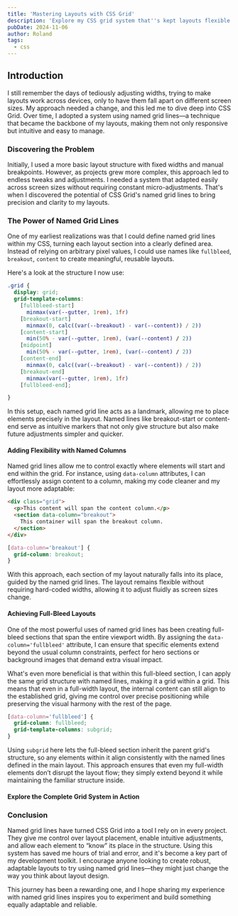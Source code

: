 ```yaml
---
title: 'Mastering Layouts with CSS Grid'
description: 'Explore my CSS grid system that''s kept layouts flexible and responsive for years, with named columns and custom constraints for consistent design.'
pubDate: 2024-11-06
author: Roland
tags: 
  - css
---
```



## Introduction
I still remember the days of tediously adjusting widths, trying to make layouts work across devices, only to have them fall apart on different screen sizes. My approach needed a change, and this led me to dive deep into CSS Grid. Over time, I adopted a system using named grid lines—a technique that became the backbone of my layouts, making them not only responsive but intuitive and easy to manage.

### Discovering the Problem
Initially, I used a more basic layout structure with fixed widths and manual breakpoints. However, as projects grew more complex, this approach led to endless tweaks and adjustments. I needed a system that adapted easily across screen sizes without requiring constant micro-adjustments. That's when I discovered the potential of CSS Grid's named grid lines to bring precision and clarity to my layouts.

### The Power of Named Grid Lines
One of my earliest realizations was that I could define named grid lines within my CSS, turning each layout section into a clearly defined area. Instead of relying on arbitrary pixel values, I could use names like `fullbleed`, `breakout`, `content` to create meaningful, reusable layouts.

Here's a look at the structure I now use:

```css
.grid {
  display: grid;
  grid-template-columns:
    [fullbleed-start]
      minmax(var(--gutter, 1rem), 1fr)
    [breakout-start]
      minmax(0, calc((var(--breakout) - var(--content)) / 2))
    [content-start]
      min(50% - var(--gutter, 1rem), (var(--content) / 2))
    [midpoint]
      min(50% - var(--gutter, 1rem), (var(--content) / 2))
    [content-end]
      minmax(0, calc((var(--breakout) - var(--content)) / 2))
    [breakout-end]
      minmax(var(--gutter, 1rem), 1fr)
    [fullbleed-end];

}
```

In this setup, each named grid line acts as a landmark, allowing me to place elements precisely in the layout. Named lines like breakout-start or content-end serve as intuitive markers that not only give structure but also make future adjustments simpler and quicker.

#### Adding Flexibility with Named Columns
Named grid lines allow me to control exactly where elements will start and end within the grid. For instance, using `data-column` attributes, I can effortlessly assign content to a column, making my code cleaner and my layout more adaptable:

```html
<div class="grid">
  <p>This content will span the content column.</p>
  <section data-column="breakout">
    This container will span the breakout column.
  </section>
</div>
```

```css
[data-column='breakout'] {
  grid-column: breakout;
}
```

With this approach, each section of my layout naturally falls into its place, guided by the named grid lines. The layout remains flexible without requiring hard-coded widths, allowing it to adjust fluidly as screen sizes change.

#### Achieving Full-Bleed Layouts
One of the most powerful uses of named grid lines has been creating full-bleed sections that span the entire viewport width. By assigning the `data-column='fullbleed'` attribute, I can ensure that specific elements extend beyond the usual column constraints, perfect for hero sections or background images that demand extra visual impact.

What's even more beneficial is that within this full-bleed section, I can apply the same grid structure with named lines, making it a grid within a grid. This means that even in a full-width layout, the internal content can still align to the established grid, giving me control over precise positioning while preserving the visual harmony with the rest of the page.

```css
[data-column='fullbleed'] {
  grid-column: fullbleed;
  grid-template-columns: subgrid;
}
```

Using `subgrid` here lets the full-bleed section inherit the parent grid's structure, so any elements within it align consistently with the named lines defined in the main layout. This approach ensures that even my full-width elements don’t disrupt the layout flow; they simply extend beyond it while maintaining the familiar structure inside.

#### Explore the Complete Grid System in Action
<CodepenEmbed slug='oNKaywm' token='852225a5e1bd6e8bd566ecb77093cc8f' title='CSS Grid with Named Grid Lines' userName='ROL4ND909' user='Roland' preview />

### Conclusion
Named grid lines have turned CSS Grid into a tool I rely on in every project. They give me control over layout placement, enable intuitive adjustments, and allow each element to “know” its place in the structure. Using this system has saved me hours of trial and error, and it's become a key part of my development toolkit. I encourage anyone looking to create robust, adaptable layouts to try using named grid lines—they might just change the way you think about layout design.

This journey has been a rewarding one, and I hope sharing my experience with named grid lines inspires you to experiment and build something equally adaptable and reliable.

<BaselineStatus id="grid" />